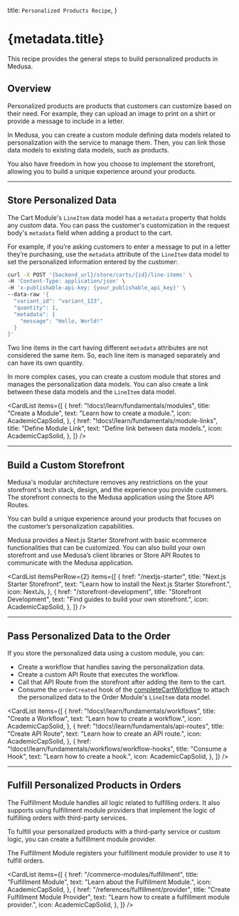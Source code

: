 
  title: `Personalized Products Recipe`,
}

# {metadata.title}

This recipe provides the general steps to build personalized products in Medusa.

## Overview

Personalized products are products that customers can customize based on their need. For example, they can upload an image to print on a shirt or provide a message to include in a letter.

In Medusa, you can create a custom module defining data models related to personalization with the service to manage them. Then, you can link those data models to existing data models, such as products.

You also have freedom in how you choose to implement the storefront, allowing you to build a unique experience around your products.

---

## Store Personalized Data

The Cart Module's `LineItem` data model has a `metadata` property that holds any custom data. You can pass the customer's customization in the request body's `metadata` field when adding a product to the cart.

For example, if you’re asking customers to enter a message to put in a letter they’re purchasing, use the `metadata` attribute of the `LineItem` data model to set the personalized information entered by the customer:

```bash
curl -X POST '{backend_url}/store/carts/{id}/line-items' \
-H 'Content-Type: application/json' \
-H 'x-publishable-api-key: {your_publishable_api_key}' \
--data-raw '{
  "variant_id": "variant_123",
  "quantity": 1,
  "metadata": {
    "message": "Hello, World!"
  }
}'
```

<Note>

Two line items in the cart having different `metadata` attributes are not considered the same item. So, each line item is managed separately and can have its own quantity.

</Note>

In more complex cases, you can create a custom module that stores and manages the personalization data models. You can also create a link between these data models and the `LineItem` data model.

<CardList items={[
  {
    href: "!docs!/learn/fundamentals/modules",
    title: "Create a Module",
    text: "Learn how to create a module.",
    icon: AcademicCapSolid,
  },
  {
    href: "!docs!/learn/fundamentals/module-links",
    title: "Define Module Link",
    text: "Define link between data models.",
    icon: AcademicCapSolid,
  },
]} />

---

## Build a Custom Storefront

Medusa's modular architecture removes any restrictions on the your storefront's tech stack, design, and the experience you provide customers. The storefront connects to the Medusa application using the Store API Routes.

You can build a unique experience around your products that focuses on the customer’s personalization capabilities.

Medusa provides a Next.js Starter Storefront with basic ecommerce functionalities that can be customized. You can also build your own storefront and use Medusa’s client libraries or Store API Routes to communicate with the Medusa application.

<CardList itemsPerRow={2} items={[
  {
    href: "/nextjs-starter",
    title: "Next.js Starter Storefront",
    text: "Learn how to install the Next.js Starter Storefront.",
    icon: NextJs,
  },
  {
    href: "/storefront-development",
    title: "Storefront Development",
    text: "Find guides to build your own storefront.",
    icon: AcademicCapSolid,
  },
]} />

---

## Pass Personalized Data to the Order

If you store the personalized data using a custom module, you can:

- Create a workflow that handles saving the personalization data.
- Create a custom API Route that executes the workflow.
- Call that API Route from the storefront after adding the item to the cart.
- Consume the `orderCreated` hook of the [completeCartWorkflow](/references/medusa-workflows/completeCartWorkflow) to attach the personalized data to the Order Module's `LineItem` data model.

<CardList items={[
  {
    href: "!docs!/learn/fundamentals/workflows",
    title: "Create a Workflow",
    text: "Learn how to create a workflow.",
    icon: AcademicCapSolid,
  },
  {
    href: "!docs!/learn/fundamentals/api-routes",
    title: "Create API Route",
    text: "Learn how to create an API route.",
    icon: AcademicCapSolid,
  },
  {
    href: "!docs!/learn/fundamentals/workflows/workflow-hooks",
    title: "Consume a Hook",
    text: "Learn how to create a hook.",
    icon: AcademicCapSolid,
  },
]} />

---

## Fulfill Personalized Products in Orders

The Fulfillment Module handles all logic related to fulfilling orders. It also supports using fulfillment module providers that implement the logic of fulfilling orders with third-party services.

To fulfill your personalized products with a third-party service or custom logic, you can create a fulfillment module provider.

The Fulfillment Module registers your fulfillment module provider to use it to fulfill orders.

<CardList items={[
  {
    href: "/commerce-modules/fulfillment",
    title: "Fulfillment Module",
    text: "Learn about the Fulfillment Module.",
    icon: AcademicCapSolid,
  },
  {
    href: "/references/fulfillment/provider",
    title: "Create Fulfillment Module Provider",
    text: "Learn how to create a fulfillment module provider.",
    icon: AcademicCapSolid,
  },
]} />
